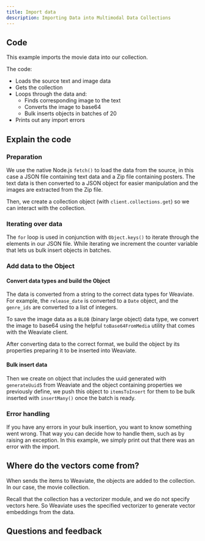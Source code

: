 ```yaml
---
title: Import data
description: Importing Data into Multimodal Data Collections
---
```



## <i class="fa-solid fa-code"></i> Code

This example imports the movie data into our collection.

<FilteredTextBlock
  text={TSCode}
  startMarker="// BatchImportData"
  endMarker="// END BatchImportData"
  language="ts"
/>

The code:
- Loads the source text and image data
- Gets the collection
- Loops through the data and:
    - Finds corresponding image to the text
    - Converts the image to base64
    - Bulk inserts objects in batches of 20
- Prints out any import errors

## <i class="fa-solid fa-chalkboard"></i> Explain the code

### <i class="fa-solid fa-chalkboard"></i> Preparation

We use the native Node.js `fetch()` to load the data from the source, in this case a JSON file containing text data and a Zip file containing posters. The text data is then converted to a JSON object for easier manipulation and the images are extracted from the Zip file.

Then, we create a collection object (with `client.collections.get`) so we can interact with the collection.

### <i class="fa-solid fa-chalkboard"></i> Iterating over data

The `for` loop is used in conjunction with `Object.keys()` to iterate through the elements in our JSON file. While iterating we increment the counter variable that lets us bulk insert objects in batches.

<FilteredTextBlock
  text={TSCode}
  startMarker="// Iterate through data"
  endMarker="// END Iterate through data"
  language="ts"
/>


### <i class="fa-solid fa-chalkboard"></i> Add data to the Object

#### Convert data types and build the Object

The data is converted from a string to the correct data types for Weaviate. For example, the `release_date` is converted to a `Date` object, and the `genre_ids` are converted to a list of integers.

<FilteredTextBlock
  text={TSCode}
  startMarker="// Format genre_ids and release_date"
  endMarker="// Convert poster to base64"
  language="ts"
/>

To save the image data as a `BLOB` (binary large object) data type, we convert the image to base64 using the helpful `toBase64FromMedia` utility that comes with the Weaviate client.

<FilteredTextBlock
  text={TSCode}
  startMarker="// Convert poster to base64"
  endMarker="// Insert"
  language="ts"
/>

After converting data to the correct format, we build the object by its properties preparing it to be inserted into Weaviate.

#### Bulk insert data

Then we create on object that includes the uuid generated with `generateUuid5` from Weaviate and the object containing properties we previously define, we push this object to `itemsToInsert` for them to be bulk inserted with `insertMany()` once the batch is ready.

<FilteredTextBlock
  text={TSCode}
  startMarker="// Insert"
  endMarker="// END Insert"
  language="ts"
/>

### <i class="fa-solid fa-chalkboard"></i> Error handling

If you have any errors in your bulk insertion, you want to know something went wrong. That way you can decide how to handle them, such as by raising an exception. In this example, we simply print out that there was an error with the import.

<FilteredTextBlock
  text={TSCode}
  startMarker="// Handle Errors"
  endMarker="// END Handle Errors"
  language="ts"
/>

## <i class="fa-solid fa-square-chevron-right"></i> Where do the vectors come from?

When   sends the items to Weaviate, the objects are added to the collection. In our case, the movie collection.

Recall that the collection has a vectorizer module, and we do not specify vectors here. So Weaviate uses the specified vectorizer to generate vector embeddings from the data.

## Questions and feedback


<DocsFeedback/>
